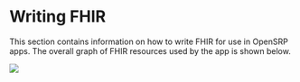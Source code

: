 # Writing FHIR

This section contains information on how to write FHIR for use in OpenSRP apps. The overall graph of FHIR resources used by the app is shown below.

![](/img/fhir-resource-graph.png)
